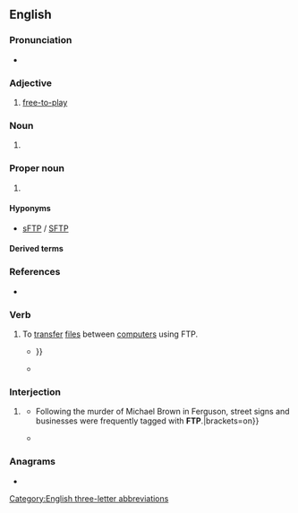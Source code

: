 ==English==

===Pronunciation===
* {{IPA|en|/ˌɛf tiː ˈpiː/}}

===Adjective===
{{en-adj|-}}

# {{lb|en|video games}} [[free-to-play]]

===Noun===
{{en-noun}}

# {{lb|en|psychology}} {{initialism of|en|[[future|Future]] [[time|Time]] [[perspective|Perspective]]|nodot=1}} {{gloss|a scale developed by Carstensen and Frieder Lang}}

===Proper noun===
{{en-proper noun}}

# {{lb|en|Internet}} {{initialism of|en|[[File Transfer Protocol]]|nodot=1}} {{gloss|a technology for transferring files over the [[Internet]]}}

====Hyponyms====
* [[sFTP]] / [[SFTP]]

====Derived terms====
{{der2
|en|FTP server
|FTP site
}}

===References===
* {{pedia}}

===Verb===
{{en-verb}}

# To [[transfer]] [[file]]s between [[computer]]s using FTP.
#* {{quote-book|en|year=1995|author=Richard Wagner|title=Inside CompuServe|passage=Just as newsgroups have certain rules to live by, there are several courtesies to remember when '''FTPing''' and telneting to remote sites {{...}}}}
#* {{quote-book|en|year=2008|author=Paul Thewlis|title=WordPress for Business Bloggers|passage=Having saved '''header.php'''<!--bolded in original-->, I '''FTPed''' it back to the Sandbox theme folder, overwriting the old version.}}

===Interjection===
{{head|en|interjection}}

# {{lb|en|US}} {{initialism of|en|[[fuck]] the [[police]]}}
#* {{quote-book|en|year=2018|author=David Correia; Tyler Wall|title=Police: A Field Guide|url=https://books.google.com/books?id=-0_KDQAAQBAJ&pg=PT263|page=263|passage="Fuck the police" emerged as the unofficial motto of the 1992 riots in Los Angeles{{...}}Following the murder of Michael Brown in Ferguson, street signs and businesses were frequently tagged with '''FTP'''.|brackets=on}}
#* {{quote-journal|en|date=June 2, 2020|journal=Billboard|titleurl=https://www.billboard.com/articles/columns/hip-hop/9395406/yg-protest-song-ftp|title=YG Has a Clear Message in New Protest Song 'FTP'|passage=As nationwide protests continue to grow, demanding justice for George Floyd and the black community as a whole, YG has shared a new protest song titled "'''FTP''' (F--- the Police)."}}

===Anagrams===
* {{anagrams|en|a=fpt|FPT|PFT|TFP|TPF}}

[[Category:English three-letter abbreviations]]